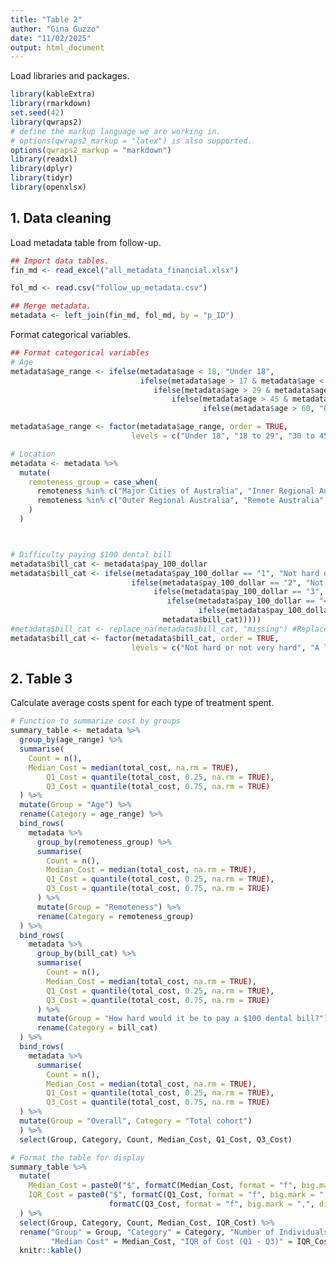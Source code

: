 ```yaml
---
title: "Table 2"
author: "Gina Guzzo"
date: "11/02/2025"
output: html_document
---
```


Load libraries and packages.
```r
library(kableExtra)
library(rmarkdown)
set.seed(42)
library(qwraps2)
# define the markup language we are working in.
# options(qwraps2_markup = "latex") is also supported.
options(qwraps2_markup = "markdown")
library(readxl) 
library(dplyr)
library(tidyr)
library(openxlsx)

```


## 1. Data cleaning

Load metadata table from follow-up.
```r
## Import data tables.
fin_md <- read_excel("all_metadata_financial.xlsx")

fol_md <- read.csv("follow_up_metadata.csv")

## Merge metadata.
metadata <- left_join(fin_md, fol_md, by = "p_ID")
```


Format categorical variables.
```r

## Format categorical variables
# Age
metadata$age_range <- ifelse(metadata$age < 18, "Under 18",
                             ifelse(metadata$age > 17 & metadata$age < 30, "18 to 29",
                                ifelse(metadata$age > 29 & metadata$age < 46, "30 to 45", 
                                    ifelse(metadata$age > 45 & metadata$age < 61, "46 to 60", 
                                           ifelse(metadata$age > 60, "Over 60", NA)))))

metadata$age_range <- factor(metadata$age_range, order = TRUE, 
                           levels = c("Under 18", "18 to 29", "30 to 45", "46 to 60", "Over 60", NA))

# Location
metadata <- metadata %>%
  mutate(
    remoteness_group = case_when(
      remoteness %in% c("Major Cities of Australia", "Inner Regional Australia") ~ "Metropolitan and Inner Regional",
      remoteness %in% c("Outer Regional Australia", "Remote Australia", "Very Remote Australia") ~ "Outer Regional, Remote, and Very Remote"
    )
  )



# Difficulty paying $100 dental bill
metadata$bill_cat <- metadata$pay_100_dollar
metadata$bill_cat <- ifelse(metadata$pay_100_dollar == "1", "Not hard or not very hard",
                           ifelse(metadata$pay_100_dollar == "2", "Not hard or not very hard",
                                ifelse(metadata$pay_100_dollar == "3", "A little bit hard",
                                   ifelse(metadata$pay_100_dollar == "4", "Very hard or could not pay",
                                          ifelse(metadata$pay_100_dollar == "5", "Very hard or could not pay",
                                  metadata$bill_cat)))))
#metadata$bill_cat <- replace_na(metadata$bill_cat, "missing") #Replace NAs with categorical variable
metadata$bill_cat <- factor(metadata$bill_cat, order = TRUE, 
                           levels = c("Not hard or not very hard", "A little bit hard", "Very hard or could not pay"))
```


## 2. Table 3

Calculate average costs spent for each type of treatment spent.
```r
# Function to summarize cost by groups
summary_table <- metadata %>%
  group_by(age_range) %>%
  summarise(
    Count = n(),
    Median_Cost = median(total_cost, na.rm = TRUE),
        Q1_Cost = quantile(total_cost, 0.25, na.rm = TRUE),
        Q3_Cost = quantile(total_cost, 0.75, na.rm = TRUE)
  ) %>%
  mutate(Group = "Age") %>%
  rename(Category = age_range) %>%
  bind_rows(
    metadata %>%
      group_by(remoteness_group) %>%
      summarise(
        Count = n(),
        Median_Cost = median(total_cost, na.rm = TRUE),
        Q1_Cost = quantile(total_cost, 0.25, na.rm = TRUE),
        Q3_Cost = quantile(total_cost, 0.75, na.rm = TRUE)
      ) %>%
      mutate(Group = "Remoteness") %>%
      rename(Category = remoteness_group)
  ) %>%
  bind_rows(
    metadata %>%
      group_by(bill_cat) %>%
      summarise(
        Count = n(),
        Median_Cost = median(total_cost, na.rm = TRUE),
        Q1_Cost = quantile(total_cost, 0.25, na.rm = TRUE),
        Q3_Cost = quantile(total_cost, 0.75, na.rm = TRUE)
      ) %>%
      mutate(Group = "How hard would it be to pay a $100 dental bill?") %>%
      rename(Category = bill_cat)
  ) %>%
  bind_rows(
    metadata %>%
      summarise(
        Count = n(),
        Median_Cost = median(total_cost, na.rm = TRUE),
        Q1_Cost = quantile(total_cost, 0.25, na.rm = TRUE),
        Q3_Cost = quantile(total_cost, 0.75, na.rm = TRUE)
  ) %>%
  mutate(Group = "Overall", Category = "Total cohort")
  ) %>%  
  select(Group, Category, Count, Median_Cost, Q1_Cost, Q3_Cost)

# Format the table for display
summary_table %>%
  mutate(
    Median_Cost = paste0("$", formatC(Median_Cost, format = "f", big.mark = ",", digits = 2)),
    IQR_Cost = paste0("$", formatC(Q1_Cost, format = "f", big.mark = ",", digits = 2), " - $", 
                      formatC(Q3_Cost, format = "f", big.mark = ",", digits = 2))
  ) %>%
  select(Group, Category, Count, Median_Cost, IQR_Cost) %>%
  rename("Group" = Group, "Category" = Category, "Number of Individuals" = Count, 
         "Median Cost" = Median_Cost, "IQR of Cost (Q1 - Q3)" = IQR_Cost) %>%
  knitr::kable()

```




